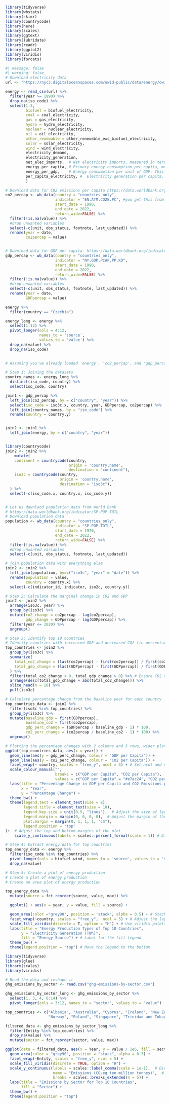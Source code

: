 
```r
library(tidyverse)
library(wbstats)
library(skimr)
library(countrycode)
library(here)
library(scales)
library(ggtext)
library(lubridate)
library(readr)
library(ggplot2)
library(viridis)
library(forcats)
```

```r
#| message: false
#| warning: false
# Download electricity data
url <- "https://nyc3.digitaloceanspaces.com/owid-public/data/energy/owid-energy-data.csv"

energy <- read_csv(url) %>% 
  filter(year >= 1990) %>% 
  drop_na(iso_code) %>% 
  select(1:3,
         biofuel = biofuel_electricity,
         coal = coal_electricity,
         gas = gas_electricity,
         hydro = hydro_electricity,
         nuclear = nuclear_electricity,
         oil = oil_electricity,
         other_renewable = other_renewable_exc_biofuel_electricity,
         solar = solar_electricity,
         wind = wind_electricity, 
         electricity_demand,
         electricity_generation,
         net_elec_imports,	# Net electricity imports, measured in terawatt-hours
         energy_per_capita,	# Primary energy consumption per capita, measured in kilowatt-hours	Calculated by Our World in Data based on BP Statistical Review of World Energy and EIA International Energy Data
         energy_per_gdp,	# Energy consumption per unit of GDP. This is measured in kilowatt-hours per 2011 international-$.
         per_capita_electricity, #	Electricity generation per capita, measured in kilowatt-hours
         ) 

# Download data for C02 emissions per capita https://data.worldbank.org/indicator/EN.ATM.CO2E.PC
co2_percap <- wb_data(country = "countries_only", 
                      indicator = "EN.ATM.CO2E.PC", #you get this from the website (last part of the link)
                      start_date = 1990, 
                      end_date = 2022,
                      return_wide=FALSE) %>% 
  filter(!is.na(value)) %>% 
  #drop unwanted variables
  select(-c(unit, obs_status, footnote, last_updated)) %>% 
  rename(year = date,
         co2percap = value)


# Download data for GDP per capita  https://data.worldbank.org/indicator/NY.GDP.PCAP.PP.KD
gdp_percap <- wb_data(country = "countries_only", 
                      indicator = "NY.GDP.PCAP.PP.KD", 
                      start_date = 1990, 
                      end_date = 2022,
                      return_wide=FALSE) %>% 
  filter(!is.na(value)) %>% 
  #drop unwanted variables
  select(-c(unit, obs_status, footnote, last_updated)) %>% 
  rename(year = date,
         GDPpercap = value)
```

```r
energy %>% 
  filter(country == "Czechia")

energy_long <- energy %>% 
  select(1:12) %>% 
  pivot_longer(cols = 4:12,
               names_to = 'source',
               values_to = 'value') %>% 
  drop_na(value) %>% 
  drop_na(iso_code)
  
```


```r
# Assuming you've already loaded 'energy', 'co2_percap', and 'gdp_percap' datasets as described

# Step 1: Joining the datasets
country_names <- energy_long %>% 
  distinct(iso_code, country) %>% 
  select(iso_code, country)

join1 <- gdp_percap %>% 
  left_join(co2_percap, by = c("country", "year")) %>% 
  select(iso_code = iso3c.x, country, year, GDPpercap, co2percap) %>% 
  left_join(country_names, by = "iso_code") %>% 
  rename(country = country.y)


join2 <- join1 %>% 
  left_join(energy, by = c("country", "year")) 


library(countrycode)
join2 <- join2 %>% 
    mutate(
    continent = countrycode(country, 
                            origin = 'country.name',
                            destination = "continent"),
    iso3c = countrycode(country, 
                        origin = 'country.name',
                        destination = "iso3c"),
  ) %>% 
  select(-c(iso_code.x, country.x, iso_code.y))


# Let us downlaod population data from World Bank
# https://data.worldbank.org/indicator/SP.POP.TOTL
# Download population data 
population <- wb_data(country = "countries_only", 
                      indicator = "SP.POP.TOTL", 
                      start_date = 1970, 
                      end_date = 2022,
                      return_wide=FALSE) %>% 
  filter(!is.na(value)) %>% 
  #drop unwanted variables
  select(-c(unit, obs_status, footnote, last_updated))

# join population data with everything else 
join2 <- join2 %>% 
  left_join(population, by=c("iso3c", "year" = "date")) %>% 
  rename(population = value,
         country = country.x) %>% 
  select(-c(indicator_id, indicator, iso2c, country.y))

```

```r
# Step 2: Calculate the marginal change in CO2 and GDP
join2 <- join2 %>%
  arrange(iso3c, year) %>%
  group_by(iso3c) %>%
  mutate(co2_change = co2percap - lag(co2percap),
         gdp_change = GDPpercap - lag(GDPpercap)) %>%
  filter(year <= 2020) %>%
  ungroup()

```

```r
# Step 3: Identify top 10 countries
# Identify countries with increased GDP and decreased CO2 (in percentage terms)
top_countries <- join2 %>%
  group_by(iso3c) %>%
  summarize(
    total_co2_change = (last(co2percap) - first(co2percap)) / first(co2percap) * 100,
    total_gdp_change = (last(GDPpercap) - first(GDPpercap)) / first(GDPpercap) * 100
  ) %>%
  filter(total_co2_change < 0, total_gdp_change > 0) %>% # Ensure CO2 decreased and GDP increased
  arrange(desc(total_gdp_change + abs(total_co2_change))) %>%
  slice_head(n = 10) %>%
  pull(iso3c)

```

```r
# Calculate percentage change from the baseline year for each country
top_countries_data <- join2 %>%
  filter(iso3c %in% top_countries) %>%
  group_by(iso3c) %>%
  mutate(baseline_gdp = first(GDPpercap),
         baseline_co2 = first(co2percap),
         gdp_perc_change = (GDPpercap / baseline_gdp - 1) * 100,
         co2_perc_change = (co2percap / baseline_co2 - 1) * 100) %>%
  ungroup()

# Plotting the percentage changes with 2 columns and 5 rows, wider plot and taller plots
ggplot(top_countries_data, aes(x = year)) +
  geom_line(aes(y = gdp_perc_change, colour = "GDP per Capita")) +
  geom_line(aes(y = co2_perc_change, colour = "CO2 per Capita")) +
  facet_wrap(~ country, scales = "free_y", ncol = 5) + # Set ncol and nrow
  scale_colour_manual("", 
                      breaks = c("GDP per Capita", "CO2 per Capita"),
                      values = c("GDP per Capita" = "#e7ac24", "CO2 per Capita" = "#417f9d")) +
  labs(title = "Percentage Change in GDP per Capita and CO2 Emissions per Capita Over Time",
       x = "Year",
       y = "Percentage Change") +
  theme_bw() +
  theme(legend.text = element_text(size = 8),
        legend.title = element_text(size = 10),
        legend.key.size = unit(0.5, "lines"),  # Adjust the size of legend keys
        legend.margin = margin(0, 0, 0, 0),  # Adjust the margin of the legend
        plot.margin = margin(0, 1, 1, 1, "cm"),
        legend.position = 'top'
)+  # Adjust the top and bottom margins of the plot
    scale_y_continuous(labels = scales::percent_format(scale = 1)) # Display y-axis as percentages

```
```r
# Step 4: Extract energy data for top countries
top_energy_data <- energy %>%
  filter(iso_code %in% top_countries) %>%
  pivot_longer(cols = biofuel:wind, names_to = 'source', values_to = 'value') %>%
  drop_na(value)
```

```r
# Step 5: Create a plot of energy production
# Create a plot of energy production
# Create an area plot of energy production

top_energy_data %>%
  mutate(source = fct_reorder(source, value, max)) %>%

  ggplot() + aes(x = year, y = value, fill = source) +

  geom_area(color ="grey90", position = 'stack', alpha = 0.5) + # Stack the areas and set transparency
  facet_wrap(~country, scales = "free_y",  ncol = 5) + # Adjust the layout with nrow and ncol
  scale_fill_viridis(discrete = T, option = "H") + # Use viridis palette for filling color
  labs(title = "Energy Production Types of Top 10 Countries",
       y = "Electricity Generation (TWh)",
       fill = "Energy Source") + # Label for the fill legend
  theme_bw() +
  theme(legend.position = "top") # Move the legend to the bottom
```

```r
library(tidyverse)
library(glue)
library(scales)
library(viridis)

# Read the data and reshape it
ghg_emissions_by_sector <- read.csv("ghg-emissions-by-sector.csv")

ghg_emissions_by_sector_long <- ghg_emissions_by_sector %>% 
  select(1, 3, 4, 6:14) %>%
  pivot_longer(cols = 3:12, names_to = "sector", values_to = "value")

top_countries <- c("Albania", "Australia", "Cyprus", "Ireland", "New Zealand",
                   "Norway", "Poland", "Singapore", "Trinidad and Tobago", "Turkmenistan")

filtered_data <- ghg_emissions_by_sector_long %>%
  filter(Entity %in% top_countries) %>%
  drop_na(value) %>%
  mutate(sector = fct_reorder(sector, value, max))

ggplot(data = filtered_data, aes(x = Year, y = value / 1e6, fill = sector)) +
  geom_area(color = "grey90", position = "stack", alpha = 0.5) +
  facet_wrap(~Entity, scales = "free_y", ncol = 5) +
  scale_fill_viridis(discrete = TRUE, option = "H") +
  scale_y_continuous(labels = scales::label_comma(scale = 1e-1),  # Divide by 1,000,000 and format labels
                     name = "Emissions (CO₂eq ten million tonnes)",  # Updated y-axis label
                     breaks = scales::breaks_extended(n = 5)) + 
  labs(title = "Emissions by Sector for Top 10 Countries",
       fill = "Sector") +
  theme_bw() +
  theme(legend.position = "top")

```